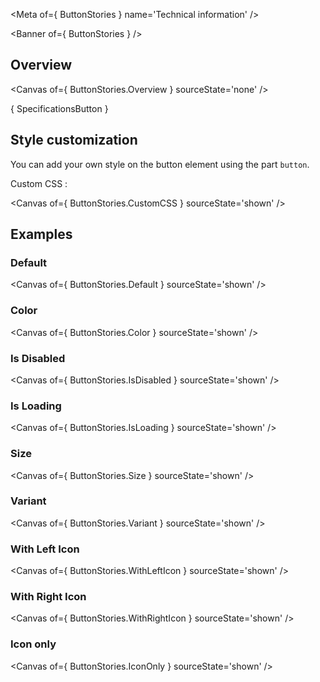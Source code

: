 
<Meta of={ ButtonStories } name='Technical information' />

<Banner of={ ButtonStories } />

## Overview

<Canvas of={ ButtonStories.Overview } sourceState='none' />

<Markdown>{ SpecificationsButton }</Markdown>

## Style customization

You can add your own style on the button element using the part `button`.

Custom CSS :

<Canvas of={ ButtonStories.CustomCSS } sourceState='shown' />

## Examples

### Default

<Canvas of={ ButtonStories.Default } sourceState='shown' />

### Color

<Canvas of={ ButtonStories.Color } sourceState='shown' />

### Is Disabled

<Canvas of={ ButtonStories.IsDisabled } sourceState='shown' />

### Is Loading

<Canvas of={ ButtonStories.IsLoading } sourceState='shown' />

### Size

<Canvas of={ ButtonStories.Size } sourceState='shown' />

### Variant

<Canvas of={ ButtonStories.Variant } sourceState='shown' />

### With Left Icon

<Canvas of={ ButtonStories.WithLeftIcon } sourceState='shown' />

### With Right Icon

<Canvas of={ ButtonStories.WithRightIcon } sourceState='shown' />

### Icon only

<Canvas of={ ButtonStories.IconOnly } sourceState='shown' />
